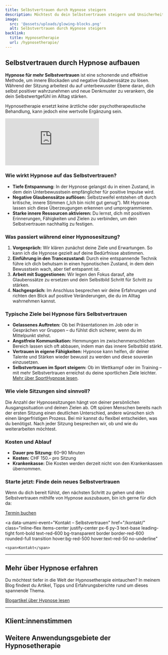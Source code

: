 ```yaml
---
title: Selbstvertrauen durch Hypnose steigern
description: Möchtest du dein Selbstvertrauen steigern und Unsicherheiten hinter dir lassen? Entdecke, wie Hypnose dir helfen kann, gelassener aufzutreten, deine innere Stärke zu finden und dein Selbstbewusstsein langfristig zu stärken.
image:
  src: '@assets/uploads/glowing-blocks.png'
  alt: Selbstvertrauen durch Hypnose steigern
backlink:
  title: Hypnosetherapie
  url: /hypnosetherapie/
---
```



## Selbstvertrauen durch Hypnose aufbauen

**Hypnose für mehr Selbstvertrauen** ist eine schonende und effektive Methode, um innere Blockaden und negative Glaubenssätze zu lösen. Während der Sitzung arbeitest du auf unterbewusster Ebene daran, dich selbst positiver wahrzunehmen und neue Denkmuster zu verankern, die dein Selbstwertgefühl im Alltag stärken.

Hypnosetherapie ersetzt keine ärztliche oder psychotherapeutische Behandlung, kann jedoch eine wertvolle Ergänzung sein.

<section class="prose sm:prose-lg mt-12">
    <iframe
        class="w-full aspect-video"
        src="https://www.youtube.com/embed/gFI81bx633g?rel=0&controls=1&modestbranding=1&showinfo=0&color=white&vq=hd1080"
        title="Bern Hypnose | Einführung in Hypnosetherapie"
        frameborder="0"
        allow="accelerometer; autoplay; clipboard-write; encrypted-media; gyroscope; picture-in-picture; web-share"
        referrerpolicy="strict-origin-when-cross-origin"
        allowfullscreen></iframe>
</section>

### Wie wirkt Hypnose auf das Selbstvertrauen?

- **Tiefe Entspannung:** In der Hypnose gelangst du in einen Zustand, in dem dein Unterbewusstsein empfänglicher für positive Impulse wird.  
- **Negative Glaubenssätze auflösen:** Selbstzweifel entstehen oft durch kritische, innere Stimmen („Ich bin nicht gut genug“). Mit Hypnose lassen sich diese Überzeugungen erkennen und umprogrammieren.  
- **Starke innere Ressourcen aktivieren:** Du lernst, dich mit positiven Erinnerungen, Fähigkeiten und Zielen zu verbinden, um dein Selbstvertrauen nachhaltig zu festigen.  


### Was passiert während einer Hypnosesitzung?

1. **Vorgespräch:** Wir klären zunächst deine Ziele und Erwartungen. So kann ich die Hypnose gezielt auf deine Bedürfnisse abstimmen.  
2. **Einführung in den Trancezustand:** Durch eine entspannende Technik führe ich dich behutsam in einen hypnotischen Zustand, in dem dein Bewusstsein wach, aber tief entspannt ist.  
3. **Arbeit mit Suggestionen:** Wir legen den Fokus darauf, alte Glaubenssätze zu ersetzen und dein Selbstbild Schritt für Schritt zu stärken.  
4. **Nachgespräch:** Im Anschluss besprechen wir deine Erfahrungen und richten den Blick auf positive Veränderungen, die du im Alltag wahrnehmen kannst.

### Typische Ziele bei Hypnose fürs Selbstvertrauen

- **Gelassenes Auftreten:** Ob bei Präsentationen im Job oder in Gesprächen vor Gruppen – du fühlst dich sicherer, wenn du im Mittelpunkt stehst.  
- **Angstfreie Kommunikation:** Hemmungen im zwischenmenschlichen Bereich lassen sich oft abbauen, indem man das innere Selbstbild stärkt.  
- **Vertrauen in eigene Fähigkeiten:** Hypnose kann helfen, dir deiner Talente und Stärken wieder bewusst zu werden und diese souverän einzusetzen.
- **Selbstvertrauen im Sport steigern:** Ob im Wettkampf oder im Training – mit mehr Selbstvertrauen erreichst du deine sportlichen Ziele leichter. [Mehr über SportHypnose lesen](/hypnosetherapie/sporthypnose/).

### Wie viele Sitzungen sind sinnvoll?

Die Anzahl der Hypnosesitzungen hängt von deiner persönlichen Ausgangssituation und deinen Zielen ab. Oft spüren Menschen bereits nach der ersten Sitzung einen deutlichen Unterschied, andere wünschen sich einen längerfristigen Prozess. Bei mir kannst du flexibel entscheiden, was du benötigst. Nach jeder Sitzung besprechen wir, ob und wie du weiterarbeiten möchtest.

### Kosten und Ablauf

- **Dauer pro Sitzung:** 60–90 Minuten  
- **Kosten:** CHF 150.– pro Sitzung  
- **Krankenkasse:** Die Kosten werden derzeit nicht von den Krankenkassen übernommen.  


### Starte jetzt: Finde dein neues Selbstvertrauen

Wenn du dich bereit fühlst, den nächsten Schritt zu gehen und dein Selbstvertrauen mithilfe von Hypnose auszubauen, bin ich gerne für dich da:

<div class="flex flex-wrap gap-4">
  <a
    data-umami-event="Termin buchen – Selbstvertrauen"
    href="/termin/"
    class="inline-flex no-prose items-center justify-center px-6 py-3 text-base leading-tight font-bold text-white bg-red-600 border border-red-600 rounded-full transition hover:bg-red-500 hover:text-red-50 no-underline"
  >
    <span>Termin buchen</span>
  </a>

  <a
    data-umami-event="Kontakt – Selbstvertrauen"
    href="/kontakt/"
    class="inline-flex items-center justify-center px-6 py-3 text-base leading-tight font-bold text-red-600 bg-transparent border border-red-600 rounded-full transition hover:bg-red-500 hover:text-red-50 no-underline"
  >
    <span>Kontakt</span>
  </a>
</div>

<hr class="border-gray-400" />

## Mehr über Hypnose erfahren

Du möchtest tiefer in die Welt der Hypnosetherapie eintauchen? In meinem Blog findest du Artikel, Tipps und Erfahrungsberichte rund um dieses spannende Thema.

<a href="/blog/" class="inline-flex items-center justify-center px-6 py-3 text-base leading-tight font-bold text-red-600 bg-transparent border border-red-600 rounded-full transition hover:bg-red-500 hover:text-red-50 no-underline">
  <span>Blogartikel über Hypnose lesen</span>
</a>

<hr class="border-gray-400" />

## Klient:innenstimmen
<div className="not-prose">
  <Testimonials ids={[3]} noTitle />
</div>

## Weitere Anwendungsgebiete der Hypnosetherapie

<SubPagesTopics id="hypnotherapy" exclude="/hypnosetherapie/selbstvertrauen/" columns={3} />
